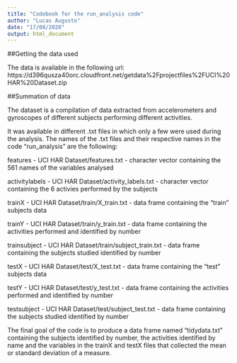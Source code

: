 ```yaml
---
title: "Codebook for the run_analysis code"
author: "Lucas Augusto"
date: "17/08/2020"
output: html_document
---
```


##Getting the data used

The data is available in the following url: https://d396qusza40orc.cloudfront.net/getdata%2Fprojectfiles%2FUCI%20HAR%20Dataset.zip

##Summation of data

The dataset is a compilation of data extracted from accelerometers and gyroscopes of different subjects performing different activities.

It was available in different .txt files in which only a few were used during the analysis. The names of the .txt files and their respective names in the code "run_analysis" are the following:

features - UCI HAR Dataset/features.txt - character vector containing the 561 names of the variables analysed

activitylabels - UCI HAR Dataset/activity_labels.txt - character vector containing the 6 activies performed by the subjects

trainX - UCI HAR Dataset/train/X_train.txt - data frame containing the "train" subjects data

trainY - UCI HAR Dataset/train/y_train.txt - data frame containing the activities performed and identified by number

trainsubject - UCI HAR Dataset/train/subject_train.txt - data frame containing the subjects studied identified by number

testX - UCI HAR Dataset/test/X_test.txt - data frame containing the "test" subjects data

testY - UCI HAR Dataset/test/y_test.txt - data frame containing the activities performed and identified by number

testsubject - UCI HAR Dataset/test/subject_test.txt - data frame containing the subjects studied identified by number

The final goal of the code is to produce a data frame named "tidydata.txt" containing the subjects identified by number, the activities identified by name and the variables in the trainX and testX files that collected the mean or standard deviation of a measure.

